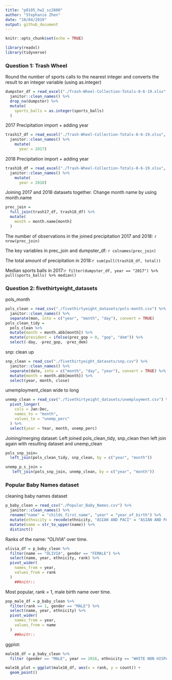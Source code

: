 ```yaml
---
title: "p8105_hw2_sz2800"
author: "Stephanie Zhen"
date: "10/04/2019"
output: github_document
---
```


```r
knitr::opts_chunk$set(echo = TRUE)
```

```r
library(readxl)
library(tidyverse)
```

### Question 1: Trash Wheel

Round the number of sports calls to the nearest integer and converts the result to an integer variable (using as.integer)
```r
dumpster_df = read_excel("./Trash-Wheel-Collection-Totals-8-6-19.xlsx", sheet = "Mr. Trash Wheel", skip =1) %>%
  janitor::clean_names() %>%
  drop_na(dumpster) %>%
  mutate(
    sports_balls = as.integer(sports_balls)
  )
```

2017 Precipitation import + adding year
```r
trash17_df = read_excel("./Trash-Wheel-Collection-Totals-8-6-19.xlsx", sheet =  "2017 Precipitation", skip =1, n_max = 12) %>%
  janitor::clean_names() %>%
    mutate(
      year = 2017)
```

2018 Precipitation import + adding year
```r
trash18_df = read_excel("./Trash-Wheel-Collection-Totals-8-6-19.xlsx", sheet =  "2018 Precipitation", skip =1, n_max = 12) %>%
  janitor::clean_names() %>%
    mutate(
      year = 2018)
```

Joining 2017 and 2018 datasets together. Change month name by using month.name
```r
prec_join = 
  full_join(trash17_df, trash18_df) %>%
  mutate(
    month = month.name[month]
  )
```
The number of observations in the joined precipitation 2017 and 2018: `r nrow(prec_join)`

The key variables in prec_join and dumpster_df: `r colnames(prec_join)`

The total amount of precipitation in 2018:`r sum(pull(trash18_df, total))`

Median sports balls in 2017:`r filter(dumpster_df, year == "2017") %>% pull(sports_balls) %>% median()`


### Question 2: fivethirtyeight_datasets

pols_month
```r
pols_clean = read_csv("./fivethirtyeight_datasets/pols-month.csv") %>%
  janitor::clean_names() %>%
  separate(mon, into = c("year", "month", "day"), convert = TRUE)
pols_clean_tidy = 
  pols_clean %>%
  mutate(month = month.abb[month]) %>%
  mutate(president = ifelse(prez_gop > 0, "gop", "dem")) %>%
  select(-day, -prez_gop, -prez_dem)
```

snp: clean up
```r
snp_clean = read_csv("./fivethirtyeight_datasets/snp.csv") %>%
  janitor::clean_names() %>%
  separate(date, into = c("month", "day", "year"), convert = TRUE) %>%
  mutate(month = month.abb[month]) %>%
  select(year, month, close)
```
umemployment_clean wide to long
```r
unemp_clean = read_csv("./fivethirtyeight_datasets/unemployment.csv") %>%
  pivot_longer(
    cols = Jan:Dec,
    names_to = "month",
    values_to = "unemp_perc"
  ) %>%
  select(year = Year, month, unemp_perc) 
```
Joining/merging dataset: Left joined pols_clean_tidy, snp_clean then left join again with resulting dataset and unemp_clean
```r
pols_snp_join= 
  left_join(pols_clean_tidy, snp_clean, by = c("year", "month")) 

unemp_p_s_join =
   left_join(pols_snp_join, unemp_clean, by = c("year", "month")) 
```

### Popular Baby Names dataset
cleaning baby names dataset
```r
p_baby_clean = read_csv("./Popular_Baby_Names.csv") %>%
  janitor::clean_names() %>%
  rename("name" = "childs_first_name", "year" = "year_of_birth") %>%
  mutate(ethnicity = recode(ethnicity, "ASIAN AND PACI" = "ASIAN AND PACIFIC ISLANDER", "BLACK NON HISP" = "BLACK NON HISPANIC", "WHITE NON HISP" = "WHITE NON HISPANIC")) %>%
  mutate(name = str_to_upper(name)) %>%
  distinct()
```

Ranks of the name: "OLIVIA" over time.
```r
olivia_df = p_baby_clean %>%
  filter(name == "OLIVIA", gender == "FEMALE") %>%
  select(name, year, ethnicity, rank) %>%
  pivot_wider(
    names_from = year,
    values_from = rank
  )
    ##knitr::
```

Most popular, rank = 1, male birth name over time.
```r
pop_male_df = p_baby_clean %>%
  filter(rank == 1, gender == "MALE") %>%
  select(name, year, ethnicity) %>%
  pivot_wider(
    names_from = year,
    values_from = name
  )
    ##knitr::
```

ggplot:
```r
male16_df = p_baby_clean %>%
  filter (gender == "MALE", year == 2016, ethnicity == "WHITE NON HISPANIC")

male16_plot = ggplot(male16_df, aes(x = rank, y = count)) +
  geom_point()
```






